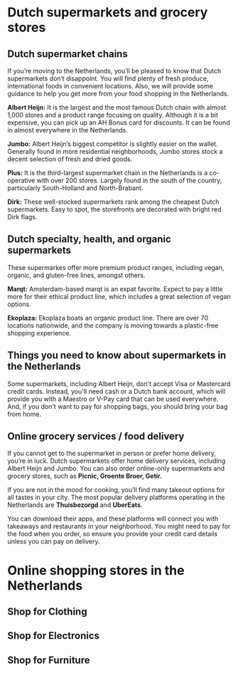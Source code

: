 # Dutch supermarkets and grocery stores
## Dutch supermarket chains 
If you’re moving to the Netherlands, you’ll be pleased to know that Dutch supermarkets don’t disappoint. You will find plenty of fresh produce, international foods in convenient locations. Also, we will provide some guidance to help you get more from your food shopping in the Netherlands.  

**Albert Heijn:** It is the largest and the most famous Dutch chain with almost 1,000 stores and a product range focusing on quality. Although it is a bit expensive, you can pick up an AH Bonus card for discounts. It can be found in almost everywhere in the Netherlands. 

**Jumbo:** Albert Heijn’s biggest competitor is slightly easier on the wallet. Generally found in more residential neighborhoods, Jumbo stores stock a decent selection of fresh and dried goods.

**Plus:** It is the third-largest supermarket chain in the Netherlands is a co-operative with over 200 stores. Largely found in the south of the country, particularly South-Holland and North-Brabant.

**Dirk:** These well-stocked supermarkets rank among the cheapest Dutch supermarkets. Easy to spot, the storefronts are decorated with bright red Dirk flags.

## Dutch specialty, health, and organic supermarkets
These supermarkes offer more premium product ranges, including vegan, organic, and gluten-free lines, amongst others. 

**Marqt:** Amsterdam-based marqt is an expat favorite. Expect to pay a little more for their ethical product line, which includes a great selection of vegan options. 

**Ekoplaza:** Ekoplaza boats an organic product line. There are over 70 locations nationwide, and the company is moving towards a plastic-free shopping experience.

## Things you need to know about supermarkets in the Netherlands

Some supermarkets, including Albert Heijn, don't accept Visa or Mastercard credit cards. Instead, you'll need cash or a Dutch bank account, which will provide you with a Maestro or V-Pay card that can be used everywhere. And, if you don't want to pay for shopping bags, you should bring your bag from home.

## Online grocery services / food delivery 
If you cannot get to the supermarket in person or prefer home delivery, you’re in luck. Dutch supermarkets offer home delivery services, including Albert Heijn and Jumbo. You can also order online-only supermarkets and grocery stores, such as **Picnic, Groente Broer, Getir.**  

If you are not in the mood for cooking, you’ll find many takeout options for all tastes in your city. The most popular delivery platforms operating in the Netherlands are **Thuisbezorgd** and **UberEats**. 

You can download their apps, and these platforms will connect you with takeaways and restaurants in your neighborhood. You might need to pay for the food when you order, so ensure you provide your credit card details unless you can pay on delivery. 
# Online shopping stores in the Netherlands
## Shop for Clothing
## Shop for Electronics 
## Shop for Furniture 
